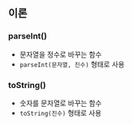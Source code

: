 ## 이론

### parseInt()

- 문자열을 정수로 바꾸는 함수
- `parseInt(문자열, 진수)` 형태로 사용

### toString()

- 숫자를 문자열로 바꾸는 함수
- `toString(진수)` 형태로 사용

